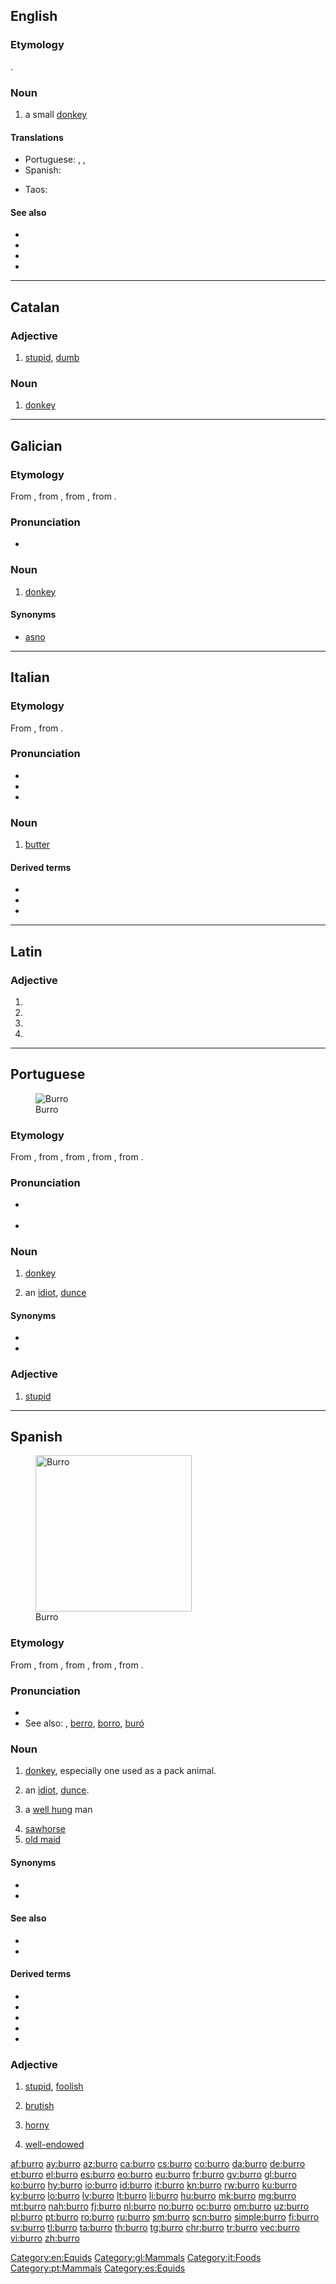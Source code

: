 ==English==

===Etymology===
{{bor|en|es|burro}}.

===Noun===
{{en-noun}}

# a small [[donkey]]

====Translations====
{{trans-top|small donkey}}
* Portuguese: {{t|pt|burrico|m}}, {{t|pt|burrego|m}}, {{t|pt|burrinho|m}}
* Spanish: {{t|es|burrico|m}}
{{trans-mid}}
* Taos: {{t|twf|mùldu’úna}}
{{trans-bottom}}

====See also====
* {{l|en|ass}}
* {{l|en|donkey}}
* {{l|en|hinny}}
* {{l|en|mule}}

[[Category:en:Equids]]
----
==Catalan==

===Adjective===
{{ca-adj|burra}}

# [[stupid]], [[dumb]]

===Noun===
{{ca-noun|m}}

# [[donkey]]

----

==Galician==

===Etymology===
From {{etyl|la|gl}} {{m|la|burricus||small horse}}, from {{m|la|burrus||red-brown}}, from {{etyl|grc|gl}} {{m|grc|πυρρός||flame colored}}, from {{m|grc|πῦρ||fire}}.

===Pronunciation===
* {{audio|Gl-burro.ogg|Audio|lang=gl}}

===Noun===
{{gl-noun|m}}

# [[donkey]]

====Synonyms====
* [[asno]]

[[Category:gl:Mammals]]

----

==Italian==

===Etymology===
From {{etyl|la|it}} {{m|la|būtȳrum}}, from {{etyl|grc|it}} {{m|grc|βούτυρον}}.

===Pronunciation===
* {{IPA|[ˈbur.ro]|/ˈburro/|lang=it}}
* {{audio|It-il burro.ogg|Audio|lang=it}}
* {{hyphenation|bùr|ro|lang=it}}

===Noun===
{{it-noun|m}}

# [[butter]]

====Derived terms====
* {{l|it|burrata}}
* {{l|it|burroso}}
* {{l|it|imburrare}}

[[Category:it:Foods]]

----

==Latin==

===Adjective===
{{la-adj-form|burrō}}

# {{inflection of|burrus||dat|m|s|lang=la}}
# {{inflection of|burrus||dat|n|s|lang=la}}
# {{inflection of|burrus||abl|m|s|lang=la}}
# {{inflection of|burrus||abl|n|s|lang=la}}

----

==Portuguese==
[[Image:Donkey Equus asinus Tanzania 1114 cropped Nevit.jpg|thumb|Burro]]

===Etymology===
From {{m|pt|borrico||donkey}}, from {{etyl|la|pt}} {{m|la|burricus||small horse}}, from {{m|la|burrus||red-brown}}, from {{etyl|grc|pt}} {{m|grc|πυρρός||flame colored}}, from {{m|grc|πῦρ||fire}}.

===Pronunciation===
* {{a|PT}} {{IPA|/ˈbu.ʁu/|lang=pt}}
* {{hyphenation|bur|ro|lang=pt}}

===Noun===
{{pt-noun|m|f=burra}}

# [[donkey]]
# {{lb|pt|slang}} an [[idiot]], [[dunce]]

====Synonyms====
* {{l|pt|asno}}
* {{l|pt|jumento}}

===Adjective===
{{pt-adj|burr|o}}

# [[stupid]]

[[Category:pt:Mammals]]

----

==Spanish==
{{wikipedia|lang=es}}
[[Image:Donkey Equus asinus Tanzania 1114 cropped Nevit.jpg|thumb|250px|Burro]]
===Etymology===
From {{m|es|borrico||donkey}}, from {{etyl|la|es}} {{m|la|burricus||small horse}}, from {{m|la|burrus||red-brown}}, from {{etyl|grc|es}} {{m|grc|πυρρός||flame colored}}, from {{m|grc|πῦρ||fire}}.
===Pronunciation===
* {{IPA|[ˈbu.ro]|lang=es}}
* See also: {{l|es|barro}}, [[berro]], [[borro]], [[buró]]

===Noun===
{{es-noun|m|f=burra}}

# [[donkey]], especially one used as a pack animal.
# {{lb|es|slang}} an [[idiot]], [[dunce]].
# {{lb|es|slang|figuratively}} a [[well hung]] man
# [[sawhorse]]
# [[old maid]] {{gloss|card game}}

====Synonyms====
* {{l|es|asno}}
* {{l|es|jumento}}

====See also====
* {{l|es|mula}}
* {{l|es|burdégano}}

====Derived terms====
* {{l|es|burrito}}
* {{l|es|el burro delante, para que no se espante}}
* {{l|es|mataburros}}
* {{l|es|tumbaburros}}
* {{l|es|orejas de burro}}

===Adjective===
{{es-adj|f=burra}}

# {{lb|es|colloquial}} [[stupid]], [[foolish]]
# {{lb|es|colloquial}} [[brutish]]
# {{lb|es|colloquial}} [[horny]]
# {{lb|es|colloquial|euphemistic|of a man}} [[well-endowed]]

[[Category:es:Equids]]

[[af:burro]]
[[ay:burro]]
[[az:burro]]
[[ca:burro]]
[[cs:burro]]
[[co:burro]]
[[da:burro]]
[[de:burro]]
[[et:burro]]
[[el:burro]]
[[es:burro]]
[[eo:burro]]
[[eu:burro]]
[[fr:burro]]
[[gv:burro]]
[[gl:burro]]
[[ko:burro]]
[[hy:burro]]
[[io:burro]]
[[id:burro]]
[[it:burro]]
[[kn:burro]]
[[rw:burro]]
[[ku:burro]]
[[ky:burro]]
[[lo:burro]]
[[lv:burro]]
[[lt:burro]]
[[li:burro]]
[[hu:burro]]
[[mk:burro]]
[[mg:burro]]
[[mt:burro]]
[[nah:burro]]
[[fj:burro]]
[[nl:burro]]
[[no:burro]]
[[oc:burro]]
[[om:burro]]
[[uz:burro]]
[[pl:burro]]
[[pt:burro]]
[[ro:burro]]
[[ru:burro]]
[[sm:burro]]
[[scn:burro]]
[[simple:burro]]
[[fi:burro]]
[[sv:burro]]
[[tl:burro]]
[[ta:burro]]
[[th:burro]]
[[tg:burro]]
[[chr:burro]]
[[tr:burro]]
[[vec:burro]]
[[vi:burro]]
[[zh:burro]]
